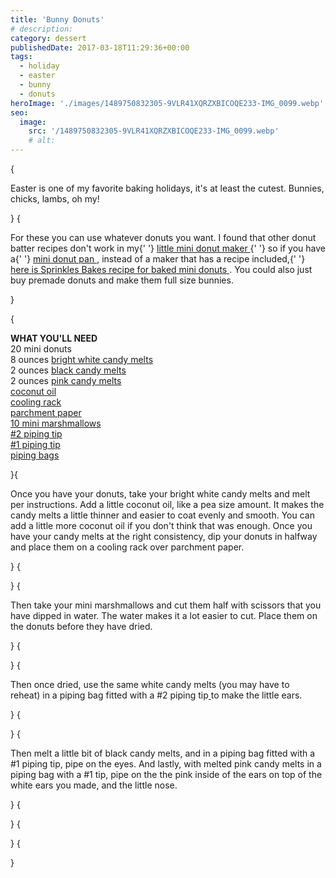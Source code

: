 ```yaml
---
title: 'Bunny Donuts'
# description:
category: dessert
publishedDate: 2017-03-18T11:29:36+00:00
tags:
  - holiday
  - easter
  - bunny
  - donuts
heroImage: './images/1489750832305-9VLR41XQRZXBICOQE233-IMG_0099.webp'
seo:
  image:
    src: '/1489750832305-9VLR41XQRZXBICOQE233-IMG_0099.webp'
    # alt:
---
```



{<p>Easter is one of my favorite baking holidays, it's at least the
		cutest. Bunnies, chicks, lambs, oh my!</p>}
{<p>For these you can use whatever donuts you want. I found that other donut
		batter recipes don't work in my{' '}
		<a
			target="_blank"
			href="https://www.amazon.com/Holiday-Time-Mini-Donut-Maker/dp/B008FCF7W6"
		>
			little mini donut maker
		</a>{' '}
		so if you have a{' '}
		<a
			target="_blank"
			href="https://www.amazon.com/Wilton-Nonstick-12-Cavity-Mini-Donut/dp/B004CYELQ4/ref=sr_1_3?ie=UTF8&amp;qid=1489836388&amp;sr=8-3&amp;keywords=mini+donut+pan"
		>
			mini donut pan
		</a>
		, instead of a maker that has a recipe included,{' '}
		<a
			target="_blank"
			href="http://www.sprinklebakes.com/2010/08/vanilla-bean-baby-doughnuts.html"
		>
			here is Sprinkles Bakes recipe for baked mini donuts
		</a>
		. You could also just buy premade donuts and make them full size bunnies.</p>}

{<p><strong>WHAT YOU'LL NEED</strong><br />20 mini donuts<br />8 ounces <a target="_blank" href="https://www.amazon.com/Wilton-1911-1300-Candy-Melts-Bright/dp/B00HE5YK2I/ref=sr_1_1?ie=UTF8&amp;qid=1489835610&amp;sr=8-1&amp;keywords=white+candy+melts">bright white candy melts</a><br />2 ounces <a target="_blank" href="https://www.amazon.com/Wilton-1-Round-Decorating-Tip/dp/B004AT3XCO">black candy melts</a><br />2 ounces <a target="_blank" href="https://www.amazon.com/Wilton-12-Ounce-1911-1361-Discontinued-Manufacturer/dp/B0061TXSSA/ref=sr_1_1?ie=UTF8&amp;qid=1489836110&amp;sr=8-1&amp;keywords=pink+candy+melts">pink candy melts</a><br /><a target="_blank" href="https://www.amazon.com/Viva-Naturals-Organic-Virgin-Coconut/dp/B00DS842HS/ref=sr_1_3_a_it?ie=UTF8&amp;qid=1489836166&amp;sr=8-3&amp;keywords=coconut+oil">coconut oil</a><br /><a target="_blank" href="https://www.amazon.com/Top-Rated-Bellemain-Cooling-Rack/dp/B00OY91N90/ref=sr_1_6?s=kitchen&amp;ie=UTF8&amp;qid=1489836206&amp;sr=1-6&amp;keywords=cooling+rack">cooling rack</a><br /><a target="_blank" href="https://www.amazon.com/Reynolds-Premium-Parchment-Non-Stick-Square/dp/B0166SPEL4/ref=sr_1_6?ie=UTF8&amp;qid=1489836244&amp;sr=1-6&amp;keywords=parchment+paper">parchment paper</a><br /><a href="https://www.amazon.com/Jet-Puffed-Miniature-Marshmallows-16/dp/B000PKJB6Y/ref=sr_1_2_a_it?ie=UTF8&amp;qid=1489836274&amp;sr=8-2&amp;keywords=mini+marshmallows">10 mini marshmallows</a><br /><a target="_blank" href="https://www.amazon.com/Wilton-Decorating-Tip-No-2-Round/dp/B0043YRPXY/ref=sr_1_1?ie=UTF8&amp;qid=1489835647&amp;sr=8-1&amp;keywords=wilton+%232+piping+tip">#2 piping tip</a><br /><a target="_blank" href="https://www.amazon.com/Wilton-1-Round-Decorating-Tip/dp/B004AT3XCO">#1 piping tip</a><br /><a href="https://www.amazon.com/Ateco-Disposable-Pastry-Bags-12-Inch/dp/B01EXHJCTA/ref=sr_1_9?ie=UTF8&amp;qid=1489836296&amp;sr=8-9&amp;keywords=piping+bags">piping bags</a></p>}{<p>Once you have your donuts, take your bright white candy melts and melt per instructions. Add a little coconut oil, like a pea size amount. It makes the candy melts a little thinner and easier to coat evenly and smooth. You can add a little more coconut oil if you don't think that was enough. Once you have your candy melts at the right consistency, dip your donuts in halfway and place them on a cooling rack over parchment paper.</p>}
{<p><Picture src={ContentImage2} alt="Bunny Donuts | Sarah Makes Stuff"/></p>}
{<p>Then take your mini marshmallows and cut them half with scissors that you have dipped in water. The water makes it a lot easier to cut. Place them on the donuts before they have dried.</p>}
{<p><Picture src={ContentImage3} alt="Bunny Donuts | Sarah Makes Stuff"/></p>}
{<p>Then once dried, use the same white candy melts (you may have to reheat) in a piping bag fitted with a #2 piping tip<a href="#">
</a>to make the little ears.</p>}
{<p><Picture src={ContentImage4} alt="Bunny Donuts | Sarah Makes Stuff"/></p>}
{<p>Then melt a little bit of
black candy melts, and in a piping bag fitted with a #1 piping tip,
pipe on the eyes. And lastly, with melted pink candy melts in a piping bag with a #1 tip, pipe on the the pink inside of the ears on top of the white ears you made, and the little nose.</p>}
{<p><Picture src={ContentImage5} alt="Bunny Donuts | Sarah Makes Stuff"/></p>}
{<p><Picture src={ContentImage6} alt="Bunny Donuts | Sarah Makes Stuff"/></p>}
{<p><Picture src={ContentImage7} alt="Bunny Donuts | Sarah Makes Stuff"/></p>}
